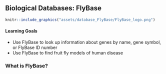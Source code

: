 ## Biological Databases: FlyBase

```r
knitr::include_graphics("assets/database_FlyBase/FlyBase_logo.png")
```

#### Learning Goals {-}

- Use FlyBase to look up information about genes by name, gene symbol, or FlyBase ID number
- Use FlyBase to find fruit fly models of human disease

### What is FlyBase?

